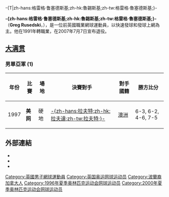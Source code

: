 -{T|zh-hans:格雷格·鲁塞德斯基;zh-hk:魯錫斯基;zh-tw:格雷格·魯塞德斯基;}-

{{Infobox 网球
|姓名=Greg rusedski
|image=Greg rusedski.jpg
|国籍={{GBR}}
|生日={{birth_date_and_age|1973|9|6|mf=y}}
|出生地={{CAN}}[[蒙特婁|蒙特婁]]
|居住地={{GBR}}[[倫敦|倫敦]]
|身高=193
|体重=90
|持拍手=左
|反拍=單手
|转职业年=1991年
|球拍=
|球衣=
|球鞋=
|单打最高排名=4（1997年10月6日）
|双打最高排名=63 （1995年6月19日）
|现单打排名=2007年退役
|现双打排名=2007年退役
|单打冠军头衔=15
|双打冠军头衔=3
|职业战绩=436勝287負（單打）<br />62勝53負（雙打）
|奖金=8,944,841[[美元|美元]] 
|澳网最好成绩=第四輪（2001）
|法网最好成绩=第四輪（1999）
|温网最好成绩=八強（1997）
|美网最好成绩=亞軍（1997）
|大满贯个数=
|奥运会最好成绩=
}}
'''-{zh-hans:格雷格·鲁塞德斯基;zh-hk:魯錫斯基;zh-tw:格雷格·魯塞德斯基;}-'''（'''Greg Rusedski'''，{{bd|1973年|9月6日|catidx=Rusedski}}），是一位前英國職業網球運動員，以快速發球和發球上網為主。他在1991年轉職業，在2007年7月7日宣布退役。

== [[网球大满贯|大满贯]] ==

=== 男單亞軍 (1) ===

{| class="wikitable"
!年份
!比賽
!場地
!決賽對手
!對手國籍
!勝方比分
|-bgcolor="#CCCCFF"
| 1997
| '''美网'''
| 硬地
| [[帕特里克·拉夫特|-{zh-hans:拉夫特;zh-hk:拉夫達;zh-tw:拉夫特;}-]]
| {{flagicon|AUS}}[[澳洲|澳洲]]
| 6-3, 6-2, 4-6, 7-5 
|}

== 外部連結 ==
* {{ATP|id=R237}}
* {{ITF Profile|id=10015151}}
* {{DavisCupplayerlink|id=10015151}}

{{BBC年度體壇風雲人物}}
{{DEFAULTSORT:Rusedski, Greg}}
[[Category:英國男子網球運動員|Category:英國男子網球運動員]]
[[Category:英国奥运网球运动员|Category:英国奥运网球运动员]]
[[Category:波蘭裔加拿大人|Category:波蘭裔加拿大人]]
[[Category:1996年夏季奥林匹克运动会网球运动员|Category:1996年夏季奥林匹克运动会网球运动员]]
[[Category:2000年夏季奥林匹克运动会网球运动员|Category:2000年夏季奥林匹克运动会网球运动员]]